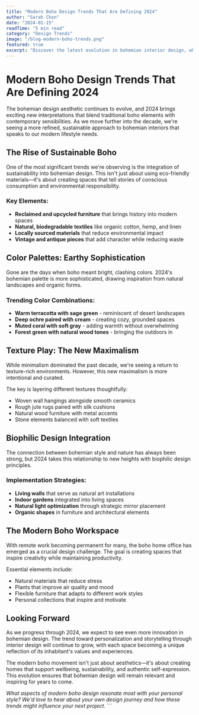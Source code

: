 ```yaml
---
title: "Modern Boho Design Trends That Are Defining 2024"
author: "Sarah Chen"
date: "2024-01-15"
readTime: "5 min read"
category: "Design Trends"
image: "/blog-modern-boho-trends.png"
featured: true
excerpt: "Discover the latest evolution in bohemian interior design, where sustainability meets style and traditional crafts blend with contemporary living."
---
```


# Modern Boho Design Trends That Are Defining 2024

The bohemian design aesthetic continues to evolve, and 2024 brings exciting new interpretations that blend traditional boho elements with contemporary sensibilities. As we move further into the decade, we're seeing a more refined, sustainable approach to bohemian interiors that speaks to our modern lifestyle needs.

## The Rise of Sustainable Boho

One of the most significant trends we're observing is the integration of sustainability into bohemian design. This isn't just about using eco-friendly materials—it's about creating spaces that tell stories of conscious consumption and environmental responsibility.

### Key Elements:
- **Reclaimed and upcycled furniture** that brings history into modern spaces
- **Natural, biodegradable textiles** like organic cotton, hemp, and linen
- **Locally sourced materials** that reduce environmental impact
- **Vintage and antique pieces** that add character while reducing waste

## Color Palettes: Earthy Sophistication

Gone are the days when boho meant bright, clashing colors. 2024's bohemian palette is more sophisticated, drawing inspiration from natural landscapes and organic forms.

### Trending Color Combinations:
- **Warm terracotta with sage green** - reminiscent of desert landscapes
- **Deep ochre paired with cream** - creating cozy, grounded spaces  
- **Muted coral with soft gray** - adding warmth without overwhelming
- **Forest green with natural wood tones** - bringing the outdoors in

## Texture Play: The New Maximalism

While minimalism dominated the past decade, we're seeing a return to texture-rich environments. However, this new maximalism is more intentional and curated.

The key is layering different textures thoughtfully:
- Woven wall hangings alongside smooth ceramics
- Rough jute rugs paired with silk cushions  
- Natural wood furniture with metal accents
- Stone elements balanced with soft textiles

## Biophilic Design Integration

The connection between bohemian style and nature has always been strong, but 2024 takes this relationship to new heights with biophilic design principles.

### Implementation Strategies:
- **Living walls** that serve as natural art installations
- **Indoor gardens** integrated into living spaces
- **Natural light optimization** through strategic mirror placement
- **Organic shapes** in furniture and architectural elements

## The Modern Boho Workspace

With remote work becoming permanent for many, the boho home office has emerged as a crucial design challenge. The goal is creating spaces that inspire creativity while maintaining productivity.

Essential elements include:
- Natural materials that reduce stress
- Plants that improve air quality and mood
- Flexible furniture that adapts to different work styles
- Personal collections that inspire and motivate

## Looking Forward

As we progress through 2024, we expect to see even more innovation in bohemian design. The trend toward personalization and storytelling through interior design will continue to grow, with each space becoming a unique reflection of its inhabitant's values and experiences.

The modern boho movement isn't just about aesthetics—it's about creating homes that support wellbeing, sustainability, and authentic self-expression. This evolution ensures that bohemian design will remain relevant and inspiring for years to come.

*What aspects of modern boho design resonate most with your personal style? We'd love to hear about your own design journey and how these trends might influence your next project.*
\`\`\`
